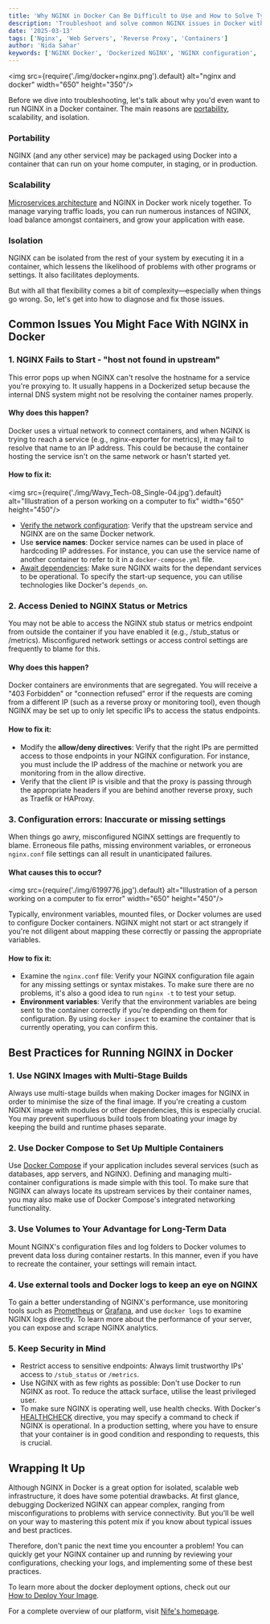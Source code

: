 ```yaml
---
title: 'Why NGINX in Docker Can Be Difficult to Use and How to Solve Typical Problems Like an Expert'
description: 'Troubleshoot and solve common NGINX issues in Docker with best practices and expert tips for running Dockerized NGINX smoothly.'
date: '2025-03-13'
tags: ['Nginx', 'Web Servers', 'Reverse Proxy', 'Containers']
author: 'Nida Sahar'
keywords: ['NGINX Docker', 'Dockerized NGINX', 'NGINX configuration', 'Troubleshooting Docker', 'Containerized Web Server']
---
```



<img src={require('./img/docker+nginx.png').default} alt="nginx and docker" width="650" height="350"/>
<br/>

Before we dive into troubleshooting, let's talk about why you'd even want to run NGINX in a Docker container. The main reasons are [portability](https://www.docker.com/resources/what-container), scalability, and isolation.

### Portability
NGINX (and any other service) may be packaged using Docker into a container that can run on your home computer, in staging, or in production.

### Scalability
[Microservices architecture](https://martinfowler.com/articles/microservices.html) and NGINX in Docker work nicely together. To manage varying traffic loads, you can run numerous instances of NGINX, load balance amongst containers, and grow your application with ease.

### Isolation
NGINX can be isolated from the rest of your system by executing it in a container, which lessens the likelihood of problems with other programs or settings. It also facilitates deployments.

But with all that flexibility comes a bit of complexity—especially when things go wrong. So, let's get into how to diagnose and fix those issues.

## Common Issues You Might Face With NGINX in Docker

### 1. NGINX Fails to Start - "host not found in upstream"
This error pops up when NGINX can't resolve the hostname for a service you're proxying to. It usually happens in a Dockerized setup because the internal DNS system might not be resolving the container names properly.

#### Why does this happen?
Docker uses a virtual network to connect containers, and when NGINX is trying to reach a service (e.g., nginx-exporter for metrics), it may fail to resolve that name to an IP address. This could be because the container hosting the service isn't on the same network or hasn't started yet.

#### How to fix it:


<img src={require('./img/Wavy_Tech-08_Single-04.jpg').default} alt="Illustration of a person working on a computer to fix" width="650" height="450"/>
<br/>

- [Verify the network configuration](https://docs.docker.com/network/): Verify that the upstream service and NGINX are on the same Docker network.
- Use **service names**: Docker service names can be used in place of hardcoding IP addresses. For instance, you can use the service name of another container to refer to it in a `docker-compose.yml` file.
- [Await dependencies](https://docs.docker.com/compose/startup-order/): Make sure NGINX waits for the dependant services to be operational. To specify the start-up sequence, you can utilise technologies like Docker's `depends_on`.

### 2. Access Denied to NGINX Status or Metrics
You may not be able to access the NGINX stub status or metrics endpoint from outside the container if you have enabled it (e.g., /stub_status or /metrics). Misconfigured network settings or access control settings are frequently to blame for this.

#### Why does this happen?
Docker containers are environments that are segregated. You will receive a "403 Forbidden" or "connection refused" error if the requests are coming from a different IP (such as a reverse proxy or monitoring tool), even though NGINX may be set up to only let specific IPs to access the status endpoints.

#### How to fix it:
- Modify the **allow/deny directives**: Verify that the right IPs are permitted access to those endpoints in your NGINX configuration. For instance, you must include the IP address of the machine or network you are monitoring from in the allow directive.
- Verify that the client IP is visible and that the proxy is passing through the appropriate headers if you are behind another reverse proxy, such as Traefik or HAProxy.

### 3. Configuration errors: Inaccurate or missing settings
When things go awry, misconfigured NGINX settings are frequently to blame. Erroneous file paths, missing environment variables, or erroneous `nginx.conf` file settings can all result in unanticipated failures.

#### What causes this to occur?


<img src={require('./img/6199776.jpg').default} alt="Illustration of a person working on a computer to fix error" width="650" height="450"/>
<br/>

Typically, environment variables, mounted files, or Docker volumes are used to configure Docker containers. NGINX might not start or act strangely if you're not diligent about mapping these correctly or passing the appropriate variables.

#### How to fix it:
- Examine the `nginx.conf` file: Verify your NGINX configuration file again for any missing settings or syntax mistakes. To make sure there are no problems, it's also a good idea to run `nginx -t` to test your setup.
- **Environment variables**: Verify that the environment variables are being sent to the container correctly if you're depending on them for configuration. By using `docker inspect` to examine the container that is currently operating, you can confirm this.

## Best Practices for Running NGINX in Docker

### 1. Use NGINX Images with Multi-Stage Builds
Always use multi-stage builds when making Docker images for NGINX in order to minimise the size of the final image. If you're creating a custom NGINX image with modules or other dependencies, this is especially crucial. You may prevent superfluous build tools from bloating your image by keeping the build and runtime phases separate.

### 2. Use Docker Compose to Set Up Multiple Containers
Use [Docker Compose](https://docs.docker.com/compose/) if your application includes several services (such as databases, app servers, and NGINX). Defining and managing multi-container configurations is made simple with this tool. To make sure that NGINX can always locate its upstream services by their container names, you may also make use of Docker Compose's integrated networking functionality.

### 3. Use Volumes to Your Advantage for Long-Term Data
Mount NGINX's configuration files and log folders to Docker volumes to prevent data loss during container restarts. In this manner, even if you have to recreate the container, your settings will remain intact.

### 4. Use external tools and Docker logs to keep an eye on NGINX
To gain a better understanding of NGINX's performance, use monitoring tools such as [Prometheus](https://prometheus.io/) or [Grafana](https://grafana.com/), and use `docker logs` to examine NGINX logs directly. To learn more about the performance of your server, you can expose and scrape NGINX analytics.

### 5. Keep Security in Mind
- Restrict access to sensitive endpoints: Always limit trustworthy IPs' access to `/stub_status` or `/metrics`.
- Use NGINX with as few rights as possible: Don't use Docker to run NGINX as root. To reduce the attack surface, utilise the least privileged user.
- To make sure NGINX is operating well, use health checks. With Docker's [HEALTHCHECK](https://docs.docker.com/engine/reference/builder/#healthcheck) directive, you may specify a command to check if NGINX is operational. In a production setting, where you have to ensure that your container is in good condition and responding to requests, this is crucial.

## Wrapping It Up
Although NGINX in Docker is a great option for isolated, scalable web infrastructure, it does have some potential drawbacks. At first glance, debugging Dockerized NGINX can appear complex, ranging from misconfigurations to problems with service connectivity. But you'll be well on your way to mastering this potent mix if you know about typical issues and best practices.

Therefore, don't panic the next time you encounter a problem! You can quickly get your NGINX container up and running by reviewing your configurations, checking your logs, and implementing some of these best practices.

To learn more about the docker deployment options, check out our  
[How to Deploy Your Image](https://docs.nife.io/docs/UI-Guide/Apps-&-their-Management/Deployment-Types/#image-deployment).  

For a complete overview of our platform, visit [Nife's homepage](https://nife.io/).
